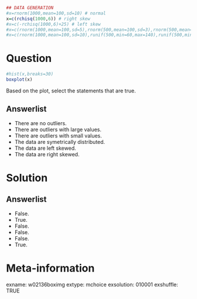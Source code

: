 ```r
## DATA GENERATION
#x=rnorm(1000,mean=100,sd=10) # normal
x=c(rchisq(1000,6)) # right skew
#x=c(-rchisq(1000,6)+25) # left skew
#x=c(rnorm(1000,mean=100,sd=5),rnorm(500,mean=100,sd=3),rnorm(500,mean=100, sd=1)) # leptokurtic
#x=c(rnorm(1000,mean=100,sd=10),runif(500,min=60,max=140),runif(500,min=70, max=130)) #platykurtic
```


Question
========
```r

#hist(x,breaks=30)
boxplot(x)
```

Based on the plot, select the statements that are true.

Answerlist
----------
* There are no outliers.
* There are outliers with large values.
* There are outliers with small values.
* The data are symetrically distributed.
* The data are left skewed.
* The data are right skewed.


Solution
========

Answerlist
----------
* False.
* True.
* False.
* False.
* False.
* True.


Meta-information
================
exname: w02136boximg
extype: mchoice
exsolution: 010001
exshuffle: TRUE